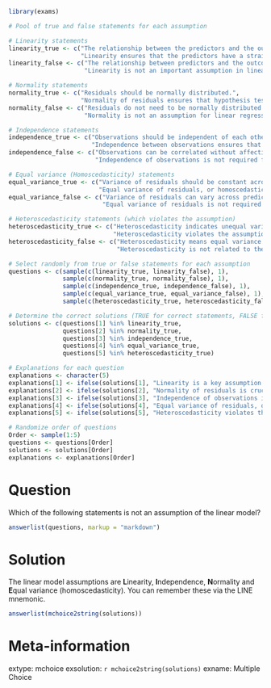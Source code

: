 ```r
library(exams)

# Pool of true and false statements for each assumption

# Linearity statements
linearity_true <- c("The relationship between the predictors and the outcome should be linear.",
                    "Linearity ensures that the predictors have a straight-line relationship with the response variable.")
linearity_false <- c("The relationship between predictors and the outcome does not need to be linear.",
                     "Linearity is not an important assumption in linear regression.")

# Normality statements
normality_true <- c("Residuals should be normally distributed.",
                    "Normality of residuals ensures that hypothesis testing produces valid results.")
normality_false <- c("Residuals do not need to be normally distributed for linear regression to work.",
                     "Normality is not an assumption for linear regression.")

# Independence statements
independence_true <- c("Observations should be independent of each other.",
                       "Independence between observations ensures that there are no patterns in residuals.")
independence_false <- c("Observations can be correlated without affecting the linear model.",
                        "Independence of observations is not required for linear regression.")

# Equal variance (Homoscedasticity) statements
equal_variance_true <- c("Variance of residuals should be constant across all levels of predictors.",
                         "Equal variance of residuals, or homoscedasticity, is required for linear regression.")
equal_variance_false <- c("Variance of residuals can vary across predictor levels without affecting the model.",
                          "Equal variance of residuals is not required for a valid linear model.")

# Heteroscedasticity statements (which violates the assumption)
heteroscedasticity_true <- c("Heteroscedasticity indicates unequal variance of residuals.",
                             "Heteroscedasticity violates the assumption of equal variance.")
heteroscedasticity_false <- c("Heteroscedasticity means equal variance of residuals.",
                              "Heteroscedasticity is not related to the assumptions of linear regression.")

# Select randomly from true or false statements for each assumption
questions <- c(sample(c(linearity_true, linearity_false), 1),
               sample(c(normality_true, normality_false), 1),
               sample(c(independence_true, independence_false), 1),
               sample(c(equal_variance_true, equal_variance_false), 1),
               sample(c(heteroscedasticity_true, heteroscedasticity_false), 1))

# Determine the correct solutions (TRUE for correct statements, FALSE for incorrect ones)
solutions <- c(questions[1] %in% linearity_true,
               questions[2] %in% normality_true,
               questions[3] %in% independence_true,
               questions[4] %in% equal_variance_true,
               questions[5] %in% heteroscedasticity_true)

# Explanations for each question
explanations <- character(5)
explanations[1] <- ifelse(solutions[1], "Linearity is a key assumption in linear regression.", "Linearity is indeed an assumption of the linear model.")
explanations[2] <- ifelse(solutions[2], "Normality of residuals is crucial for valid hypothesis testing.", "Normality is an assumption, contrary to the statement.")
explanations[3] <- ifelse(solutions[3], "Independence of observations is important to ensure unbiased estimates.", "Independence of observations is an assumption in linear regression.")
explanations[4] <- ifelse(solutions[4], "Equal variance of residuals, or homoscedasticity, is a key assumption.", "Equal variance (homoscedasticity) is required for the linear model.")
explanations[5] <- ifelse(solutions[5], "Heteroscedasticity violates the assumption of equal variance.", "Heteroscedasticity is the opposite of homoscedasticity and violates equal variance.")

# Randomize order of questions
Order <- sample(1:5)
questions <- questions[Order]
solutions <- solutions[Order]
explanations <- explanations[Order]
```

Question
========

Which of the following statements is not an assumption of the linear model?
```r
answerlist(questions, markup = "markdown")

```
Solution
========

The linear model assumptions are **L**inearity, **I**ndependence, **N**ormality and **E**qual variance (homoscedasticity). You can remember these via the LINE mnemonic.

```r
answerlist(mchoice2string(solutions))
```

Meta-information
================
  
extype: mchoice
exsolution: `r mchoice2string(solutions)`
exname: Multiple Choice
